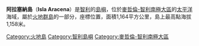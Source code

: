 '''阿拉塞納島'''（'''Isla Aracena'''）是[[智利|智利]]的[[島嶼|島嶼]]，位於[[麥哲倫-智利南極大區|麥哲倫-智利南極大區]]的[[太平洋|太平洋]]海域，屬於[[火地群島|火地群島]]的一部分，座標位置{{Coord|54|18|S|71|30|W}}，面積1,164平方公里，島上最高點海拔1,158米。

{{coord|54|10|S|71|20|W|region:CL_type:isle|display=title}}

{{DEFAULTSORT:Aracena}}
[[Category:火地島|Category:火地島]]
[[Category:智利島嶼|Category:智利島嶼]]
[[Category:麥哲倫-智利南極大區|Category:麥哲倫-智利南極大區]]

{{Chile-stub}}